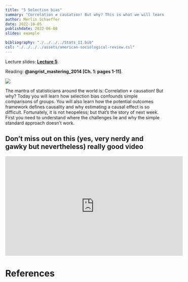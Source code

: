```yaml
---
title: "5 Selection bias"
summary: "Correlation ≠ causation! But why? This is what we will learn this week."
author: Merlin Schaeffer
date: 2022-10-05
publishdate: 2022-06-08
slides: example

bibliography: "./../../../Stats_II.bib"
csl: "./../../../assets/american-sociological-review.csl"
---
```


Lecture slides: [**Lecture 5**](/Lectures/5-Selection-bias/5-Selection-bias.html).

Reading: **@angrist_mastering_2014[Ch. 1: pages 1-11]**.

![](https://miro.medium.com/max/1400/0*M_2Lt3gq2wUHeTrI)

The mantra of statisticians around the world is: Correlation ≠ causation! But why? Today you will learn how selection bias confounds simple comparisons of groups. You will also learn how the potential outcomes framework defines causality and why estimating a causal effect is so difficult. Fortunately, it is not heopeless; but that's the story of next week. First you need to understand where the challenges lie and why the simple standard approach doesn't work.

## Don't miss out on this (yes, very nerdy and gawky but nevertheless) really good video
<iframe width="560" height="315" src="https://www.youtube.com/embed/6YrIDhaUQOE" title="YouTube video player" frameborder="0" allow="accelerometer; autoplay; clipboard-write; encrypted-media; gyroscope; picture-in-picture" allowfullscreen></iframe>

# References
